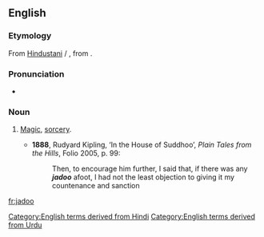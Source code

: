 ==English==

===Etymology===
From [[w:Hindustani|Hindustani]] {{term|जादू|tr=jādū|sc=Deva|lang=hi}} / {{term|جادو|tr=jādū|sc=ur-Arab|lang=ur}}, from {{etyl|fa|en}} {{term|جادو|tr=jâdu|sc=fa-Arab|lang=fa}}.

===Pronunciation===
* {{IPA|/ˈdʒɑːduː/}}

===Noun===
{{en-noun|-}}

# {{context|Pakistan|India|lang=en}} [[magic|Magic]], [[sorcery]].
#* '''1888''', Rudyard Kipling, ‘In the House of Suddhoo’, ''Plain Tales from the Hills'', Folio 2005, p. 99:
#*: Then, to encourage him further, I said that, if there was any '''''jadoo''''' afoot, I had not the least objection to giving it my countenance and sanction

[[Category:English terms derived from Hindi]]
[[Category:English terms derived from Urdu]]

[[fr:jadoo]]